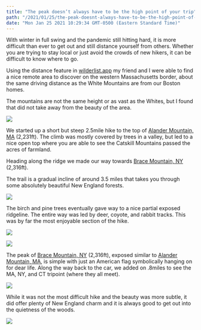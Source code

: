 ```yaml
---
title: "The peak doesn’t always have to be the high point of your trip"
path: "/2021/01/25/the-peak-doesnt-always-have-to-be-the-high-point-of-your-trip/"
date: "Mon Jan 25 2021 10:29:34 GMT-0500 (Eastern Standard Time)"
---
```


With winter in full swing and the pandemic still hitting hard, it is more difficult than ever to get out and still distance yourself from others. Whether you are trying to stay local or just avoid the crowds of new hikers, it can be difficult to know where to go.

Using the distance feature in [wilderlist.app](https://www.wilderlist.app/) my friend and I were able to find a nice remote area to discover on the western Massachusetts border, about the same driving distance as the White Mountains are from our Boston homes.

The mountains are not the same height or as vast as the Whites, but I found that did not take away from the beauty of the area.

![](Ascent-375x500.jpg)

We started up a short but steep 2.5mile hike to the top of [Alander Mountain, MA](https://www.wilderlist.app/mountain/5f04d221676f544db0f18b5e) (2,231ft). The climb was mostly covered by trees in a valley, but led to a nice open top where you are able to see the Catskill Mountains passed the acres of farmland.

Heading along the ridge we made our way towards [Brace Mountain, NY](https://www.wilderlist.app/mountain/5f04d221676f544db0f18c0f) (2,316ft).

The trail is a gradual incline of around 3.5 miles that takes you through some absolutely beautiful New England forests.

![](Ridge-line-500x281.jpg)

The birch and pine trees eventually gave way to a nice partial exposed ridgeline. The entire way was led by deer, coyote, and rabbit tracks.  This was by far the most enjoyable section of the hike.

![](Western-Ma-Ridge-Line-500x375.jpg)

![](Peak-500x375.jpg)

The peak of [Brace Mountain, NY](https://www.wilderlist.app/mountain/5f04d221676f544db0f18c0f) (2,316ft), exposed similar to [Alander Mountain, MA](https://www.wilderlist.app/mountain/5f04d221676f544db0f18b5e), is simple with just an American flag symbolically hanging on for dear life. Along the way back to the car, we added on .8miles to see the MA, NY, and CT tripoint (where they all meet). 

![](Tripoint-375x500.jpg)

While it was not the most difficult hike and the beauty was more subtle, it did offer plenty of New England charm and it is always good to get out into the quietness of the woods.

![](Alander-Mountain-MA-2231ft-500x375.jpg)

